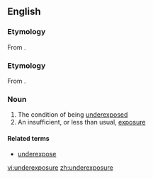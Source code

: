 ==English==

===Etymology===
From {{prefix|under|exposure}}.

===Etymology===
From {{prefix|under|exposure}}.

===Noun===
{{en-noun|-}}
# The condition of being [[underexpose]]d
# An insufficient, or less than usual, [[exposure]]

====Related terms====
*[[underexpose]]

[[vi:underexposure]]
[[zh:underexposure]]